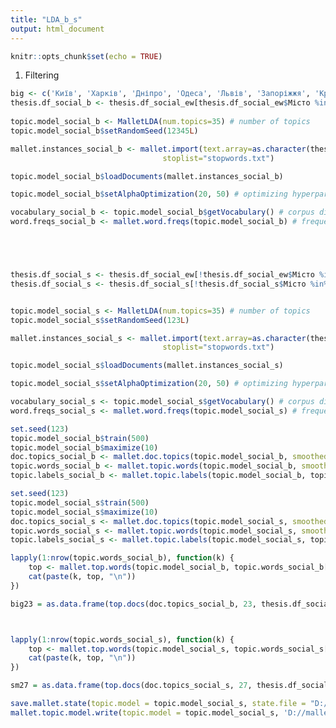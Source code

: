 ---
title: "LDA_b_s"
output: html_document
---

```{r setup, include=FALSE}
knitr::opts_chunk$set(echo = TRUE)
```

1) Filtering
```{r}

big <- c('Київ', 'Харків', 'Дніпро', 'Одеса', 'Львів', 'Запоріжжя', 'Кривий Ріг', 'Миколаїв', 'Маріуполь', 'Вінниця')
thesis.df_social_b <- thesis.df_social_ew[thesis.df_social_ew$Місто %in% big, ]
  
topic.model_social_b <- MalletLDA(num.topics=35) # number of topics
topic.model_social_b$setRandomSeed(12345L)

mallet.instances_social_b <- mallet.import(text.array=as.character(thesis.df_social_b$cleaned_post),
                                  stoplist="stopwords.txt") 

topic.model_social_b$loadDocuments(mallet.instances_social_b) 

topic.model_social_b$setAlphaOptimization(20, 50) # optimizing hyperparameters

vocabulary_social_b <- topic.model_social_b$getVocabulary() # corpus dictionary
word.freqs_social_b <- mallet.word.freqs(topic.model_social_b) # frequency table





thesis.df_social_s <- thesis.df_social_ew[!thesis.df_social_ew$Місто %in% big, ]
thesis.df_social_s <- thesis.df_social_s[!thesis.df_social_s$Місто %in% "", ]


topic.model_social_s <- MalletLDA(num.topics=35) # number of topics
topic.model_social_s$setRandomSeed(123L)

mallet.instances_social_s <- mallet.import(text.array=as.character(thesis.df_social_s$cleaned_post),
                                  stoplist="stopwords.txt") 

topic.model_social_s$loadDocuments(mallet.instances_social_s) 

topic.model_social_s$setAlphaOptimization(20, 50) # optimizing hyperparameters

vocabulary_social_s <- topic.model_social_s$getVocabulary() # corpus dictionary
word.freqs_social_s <- mallet.word.freqs(topic.model_social_s) # frequency table
```

```{r}

set.seed(123)
topic.model_social_b$train(500)
topic.model_social_b$maximize(10)
doc.topics_social_b <- mallet.doc.topics(topic.model_social_b, smoothed=TRUE, normalized=TRUE)
topic.words_social_b <- mallet.topic.words(topic.model_social_b, smoothed=TRUE, normalized=TRUE)
topic.labels_social_b <- mallet.topic.labels(topic.model_social_b, topic.words_social_b, 10)

set.seed(123)
topic.model_social_s$train(500)
topic.model_social_s$maximize(10)
doc.topics_social_s <- mallet.doc.topics(topic.model_social_s, smoothed=TRUE, normalized=TRUE)
topic.words_social_s <- mallet.topic.words(topic.model_social_s, smoothed=TRUE, normalized=TRUE)
topic.labels_social_s <- mallet.topic.labels(topic.model_social_s, topic.words_social_s, 10)

lapply(1:nrow(topic.words_social_b), function(k) {
    top <- mallet.top.words(topic.model_social_b, topic.words_social_b[k,], 10) %>% select("term")
    cat(paste(k, top, "\n")) 
})

big23 = as.data.frame(top.docs(doc.topics_social_b, 23, thesis.df_social_b$Дайджест.текста))



lapply(1:nrow(topic.words_social_s), function(k) {
    top <- mallet.top.words(topic.model_social_s, topic.words_social_s[k,], 10) %>% select("term")
    cat(paste(k, top, "\n")) 
})

sm27 = as.data.frame(top.docs(doc.topics_social_s, 27, thesis.df_social_s$Дайджест.текста))

save.mallet.state(topic.model = topic.model_social_s, state.file = "D://mallet/social_mallet_s_state.gz")
mallet.topic.model.write(topic.model = topic.model_social_s, 'D://mallet/social_s_mal.model')
```